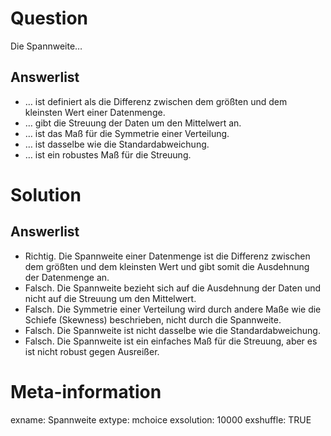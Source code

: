 
Question
======== 

Die Spannweite...

Answerlist
----------

* ... ist definiert als die Differenz zwischen dem größten und dem kleinsten Wert einer Datenmenge.
* ... gibt die Streuung der Daten um den Mittelwert an.
* ... ist das Maß für die Symmetrie einer Verteilung.
* ... ist dasselbe wie die Standardabweichung.
* ... ist ein robustes Maß für die Streuung.

Solution
========

Answerlist
----------

* Richtig. Die Spannweite einer Datenmenge ist die Differenz zwischen dem größten und dem kleinsten Wert und gibt somit die Ausdehnung der Datenmenge an.
* Falsch. Die Spannweite bezieht sich auf die Ausdehnung der Daten und nicht auf die Streuung um den Mittelwert.
* Falsch. Die Symmetrie einer Verteilung wird durch andere Maße wie die Schiefe (Skewness) beschrieben, nicht durch die Spannweite.
* Falsch. Die Spannweite ist nicht dasselbe wie die Standardabweichung.
* Falsch. Die Spannweite ist ein einfaches Maß für die Streuung, aber es ist nicht robust gegen Ausreißer.

Meta-information
================
exname: Spannweite
extype: mchoice 
exsolution: 10000
exshuffle: TRUE
